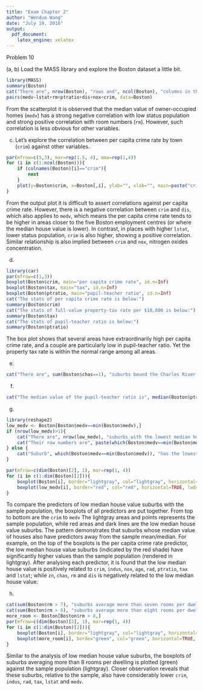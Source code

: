 ```yaml
---
title: "Exam Chapter 2"
author: "Wenduo Wang"
date: "July 19, 2016"
output: 
  pdf_document: 
    latex_engine: xelatex
---
```


Problem 10

(a, b)
Load the MASS library and explore the Boston dataset a little bit.
```r
library(MASS)
summary(Boston)
cat("There are", nrow(Boston), "rows and", ncol(Boston), "columns in the Boston dataset")
pairs(medv~lstat+rm+ptratio+dis+nox+crim, data=Boston)
```

From the scatterplot it is observed that the median value of owner-occupied homes (`medv`) has a strong negative correlation with low status population and strong positive correlation with room numbers (`rm`).
However, such correlation is less obvious for other variables.

(c)
Let's explore the correlation between per capita crime rate by town (`crim`) against other variables.
```r
par(mfrow=c(5,3), mar=rep(1.5, 4), oma=rep(1,4))
for (i in c(1:ncol(Boston))){
    if (colnames(Boston)[i]=="crim"){
        next
    }
    plot(y=Boston$crim, x=Boston[,i], ylab="", xlab="", main=paste("crim ~ ", colnames(Boston)[i]))
}
```

From the output plot it is difficult to assert correlations against per capita crime rate. However, there is a negative correlation between `crim` and `dis`, which also applies to `medv`, which means the per capita crime rate tends to be higher in areas closer to the five Boston employment centres (or where the median house value is lower). In contrast, in places with higher `lstat`, lower status population, `crim` is also higher, showing a positive correlation. Similar relationship is also implied between `crim` and `nox`, nitrogen oxides concentration.

(d)
```r
library(car)
par(mfrow=c(1,3))
boxplot(Boston$crim, main="per capita crime rate", id.n=Inf)
boxplot(Boston$tax, main="tax", id.n=Inf)
boxplot(Boston$ptratio, main="pupil-teacher ratio", id.n=Inf)
cat("The stats of per capita crime rate is below:")
summary(Boston$crim)
cat("The stats of full-value property-tax rate per $10,000 is below:")
summary(Boston$tax)
cat("The stats of pupil-teacher ratio is below:")
summary(Boston$ptratio)
```

The box plot shows that several areas have extraordinarily high per capita crime rate, and a couple are particularly low in pupil-teacher ratio. Yet the property tax rate is within the normal range among all areas.

(e)
```r
cat("There are", sum(Boston$chas==1), "suburbs bound the Charles River in the dataset.")
```

(f)
```r
cat("The median value of the pupil-teacher ratio is", median(Boston$ptratio), "in the Boston dataset.")
```

(g)
```r
library(reshape2)
low_medv <- Boston[Boston$medv==min(Boston$medv),]
if (nrow(low_medv)>1){
    cat("There are", nrow(low_medv), "suburbs with the lowest median house value.")
    cat("Their row numbers are", paste(which(Boston$medv==min(Boston$medv))), ".")
} else {
    cat("Suburb", which(Boston$medv==min(Boston$medv)), "has the lowest median house value.")
}

par(mfrow=c(dim(Boston)[2], 1), mar=rep(1, 4))
for (i in c(1:dim(Boston)[2])){
    boxplot(Boston[i], border="lightgray", col="lightgray", horizontal=TRUE, lwd=0.5)
    boxplot(low_medv[i], border="red", col="red", horizontal=TRUE, lwd=1, add=TRUE)
}
```

To compare the predictors of low median house value suburbs with the sample population, the boxplots of all predictors are put together.
From top to bottom are the `crim` to `medv` 
The lightgray areas and points represents the sample population, while red areas and dark lines are the low median house value suburbs. The pattern demonstrates that suburbs whose median value of houses also have predictors away from the sample mean/median. For example, on the top of the boxplots is the per capita crime rate predictor, the low median house value suburbs (indicated by the red shade) have significantly higher values than the sample population (rendered in lightgray).
After analysing each predictor, it is found that the low median house value is positively related to `crim`, `indus`, `nox`, `age`, `rad`, `ptratio`, `tax` and `lstat`; while `zn`, `chas`, `rm` and `dis` is negatively related to the low median house value.

(h)
```r
cat(sum(Boston$rm > 7), "suburbs average more than seven rooms per dwelling.")
cat(sum(Boston$rm > 8), "suburbs average more than eight rooms per dwelling.")
more_room <- Boston[Boston$rm > 8,]
par(mfrow=c(dim(Boston)[2], 1), mar=rep(1, 4))
for (i in c(1:dim(Boston)[2])){
    boxplot(Boston[i], border="lightgray", col="lightgray", horizontal=TRUE, lwd=0.5)
    boxplot(more_room[i], borde="green", col="green", horizontal=TRUE, lwd=1, add=TRUE)
}
```

Similar to the analysis of low median house value suburbs, the boxplots of suburbs averaging more than 8 rooms per dwelling is plotted (green) against the sample population (lightgray).
Closer observation reveals that these suburbs, relative to the sample, also have considerably lower `crim`, `indus`, `rad`, `tax`, `lstat` and `medv`.